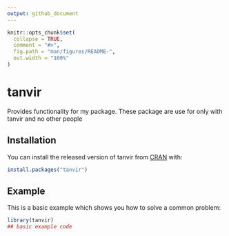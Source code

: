 ```yaml
---
output: github_document
---
```


<!-- README.md is generated from README.Rmd. Please edit that file -->

```r
knitr::opts_chunk$set(
  collapse = TRUE,
  comment = "#>",
  fig.path = "man/figures/README-",
  out.width = "100%"
)
```

# tanvir

<!-- badges: start -->
<!-- badges: end -->

Provides functionality for my package. These package are use for only with tanvir and no other people 

## Installation

You can install the released version of tanvir from [CRAN](https://CRAN.R-project.org) with:

``` r
install.packages("tanvir")
```

## Example

This is a basic example which shows you how to solve a common problem:

```r
library(tanvir)
## basic example code
```
